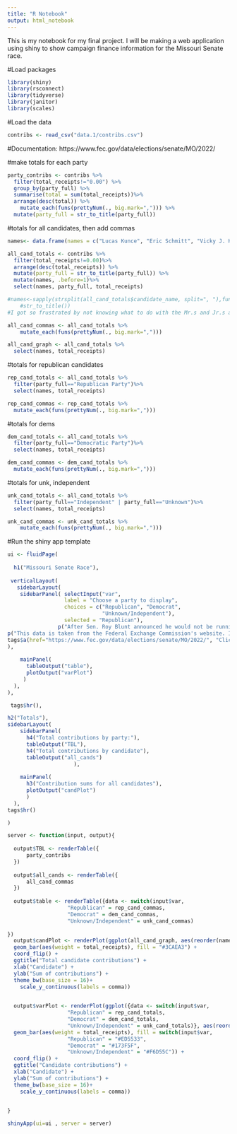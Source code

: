 ```yaml
---
title: "R Notebook"
output: html_notebook
---
```


This is my notebook for my final project. I will be making a web application using shiny to show campaign finance information for the Missouri Senate race.

#Load packages
```r
library(shiny)
library(rsconnect)
library(tidyverse)
library(janitor)
library(scales)
```

#Load the data
```r
contribs <- read_csv("data.1/contribs.csv")
```

#Documentation: 
https://www.fec.gov/data/elections/senate/MO/2022/

#make totals for each party
```r
party_contribs <- contribs %>% 
  filter(total_receipts!="0.00") %>%
  group_by(party_full) %>%
  summarise(total = sum(total_receipts))%>% 
  arrange(desc(total)) %>% 
    mutate_each(funs(prettyNum(., big.mark=","))) %>% 
  mutate(party_full = str_to_title(party_full))
```

#totals for all candidates, then add commas
```r
names<- data.frame(names = c("Lucas Kunce", "Eric Schmitt", "Vicky J. Hartzler", "Dave Schatz", "Eric Greitens", "Mark T. Mccloskey", "Scott Sifton", "Spencer Ross Toder", "Timothy Jacob Shepard", "Jewel William Kelly Jr.", "Steven Craig Price", "Gena Ross", "Nicholas Crane Strauss", "Trudy Busch Valentine"))

all_cand_totals <- contribs %>% 
  filter(total_receipts!=0.00)%>%
  arrange(desc(total_receipts)) %>% 
  mutate(party_full = str_to_title(party_full)) %>% 
  mutate(names, .before=1)%>%  
  select(names, party_full, total_receipts)

#names<-sapply(strsplit(all_cand_totals$candidate_name, split=", "),function(x)  {paste(rev(x),collapse=" ")})  %>%
    #str_to_title())
#I got so frustrated by not knowing what to do with the Mr.s and Jr.s and the initials whatnot that I'm just going to write their names in a vector since there are only 14. 

all_cand_commas <- all_cand_totals %>%
    mutate_each(funs(prettyNum(., big.mark=",")))

all_cand_graph <- all_cand_totals %>% 
  select(names, total_receipts)
```


#totals for republican candidates
```r
rep_cand_totals <- all_cand_totals %>% 
  filter(party_full=="Republican Party")%>%  
  select(names, total_receipts)

rep_cand_commas <- rep_cand_totals %>% 
  mutate_each(funs(prettyNum(., big.mark=",")))
```
#totals for dems
```r

dem_cand_totals <- all_cand_totals %>% 
  filter(party_full=="Democratic Party")%>%  
  select(names, total_receipts)

dem_cand_commas <- dem_cand_totals %>% 
  mutate_each(funs(prettyNum(., big.mark=",")))
```
#totals for unk, independent
```r
unk_cand_totals <- all_cand_totals %>% 
  filter(party_full=="Independent" | party_full=="Unknown")%>%  
  select(names, total_receipts)

unk_cand_commas <- unk_cand_totals %>%
    mutate_each(funs(prettyNum(., big.mark=",")))
```


#Run the shiny app template
```r

ui <- fluidPage(
  
  h1("Missouri Senate Race"),
  
 verticalLayout(
   sidebarLayout(
    sidebarPanel( selectInput("var", 
                  label = "Choose a party to display",
                  choices = c("Republican", "Democrat",
                              "Unknown/Independent"),
                  selected = "Republican"),
                p("After Sen. Roy Blunt announced he would not be running for reelection for the U.S. Senate, the race for his seat quickly became crowded. Browse this application to learn more about the funding behind the race for Missouri's open Senate seat."),
p("This data is taken from the Federal Exchange Commission's website. It was accessed in early May."),
tags$a(href="https://www.fec.gov/data/elections/senate/MO/2022/", "Click here to access the FEC's campaign finance data.")
),
    
    mainPanel(
      tableOutput("table"),
      plotOutput("varPlot")
     )
  ),
),

 tags$hr(),  

h2("Totals"),
sidebarLayout(
    sidebarPanel(
      h4("Total contributions by party:"),
      tableOutput("TBL"),
      h4("Total contributions by candidate"),
      tableOutput("all_cands")
                     ),
    
    mainPanel(
      h3("Contribution sums for all candidates"),
      plotOutput("candPlot")
      )
  ),
tags$hr()  

)

server <- function(input, output){
  
  output$TBL <- renderTable({
      party_contribs
  })
  
  output$all_cands <- renderTable({
      all_cand_commas
  })
  
  output$table <- renderTable({data <- switch(input$var, 
                   "Republican" = rep_cand_commas,
                   "Democrat" = dem_cand_commas,
                   "Unknown/Independent" = unk_cand_commas)
  
})
  output$candPlot <- renderPlot(ggplot(all_cand_graph, aes(reorder(names, total_receipts))) +
  geom_bar(aes(weight = total_receipts), fill = "#3CAEA3") + 
  coord_flip() +
  ggtitle("Total candidate contributions") +
  xlab("Candidate") +
  ylab("Sum of contributions") +
  theme_bw(base_size = 16)+
    scale_y_continuous(labels = comma))

  
  output$varPlot <- renderPlot(ggplot({data <- switch(input$var,
                   "Republican" = rep_cand_totals,
                   "Democrat" = dem_cand_totals,
                   "Unknown/Independent" = unk_cand_totals)}, aes(reorder(names, total_receipts))) +
  geom_bar(aes(weight = total_receipts), fill = switch(input$var, 
                   "Republican" = "#ED5533",
                   "Democrat" = "#173F5F",
                   "Unknown/Independent" = "#F6D55C")) + 
  coord_flip() +
  ggtitle("Candidate contributions") +
  xlab("Candidate") +
  ylab("Sum of contributions") +
  theme_bw(base_size = 16)+
    scale_y_continuous(labels = comma))
  

}

shinyApp(ui=ui , server = server)

```